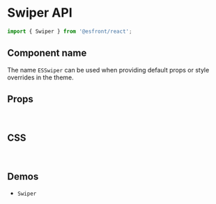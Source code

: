 
<Meta title="Components API/Swiper" />

# Swiper API

```js
import { Swiper } from '@esfront/react';
```

## Component name

The name `ESSwiper` can be used when providing default props or style overrides in the theme.

## Props

<TableInterface variant="props" name="SwiperProps" />

<TableInterface variant="props" name="SwiperImperativeActions" />

<br />

## CSS

<TableInterface variant="css" name="SwiperClasses" />

<br />

## Demos

<ul>
  <li>
    <LinkTo kind="components-Swiper" story="demo">
      <code>Swiper</code>
    </LinkTo>
  </li>
</ul>
